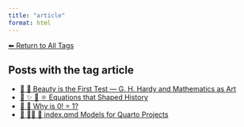 ```yaml
---
title: "article"
format: html
---
```


[⬅ Return to All Tags](../tags.qmd)

## Posts with the tag **article**

- [📘 🧮 Beauty is the First Test — G. H. Hardy and Mathematics as Art](/posts/mathematics/mathematical-beauty.html)
- [📘 ✨ 🧮 ⚛️ Equations that Shaped History](/posts/mathematics/historical-equations.html)
- [📘 🧮 Why is 0! = 1?](/posts/mathematics/zero-factorial.html)
- [📘 👨‍💻 📄 index.qmd Models for Quarto Projects](/posts/programming/models-index-quarto.html)
